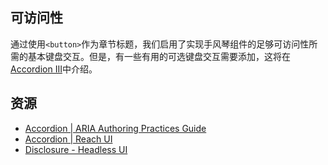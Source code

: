 ## 可访问性

通过使用`<button>`作为章节标题，我们启用了实现手风琴组件的足够可访问性所需的基本键盘交互。但是，有一些有用的可选键盘交互需要添加，这将在[Accordion III](/questions/user-interface/accordion-iii)中介绍。

## 资源

* [Accordion | ARIA Authoring Practices Guide](https://www.w3.org/WAI/ARIA/apg/patterns/accordion/)
* [Accordion | Reach UI](https://reach.tech/accordion)
* [Disclosure - Headless UI](https://headlessui.com/react/disclosure)
